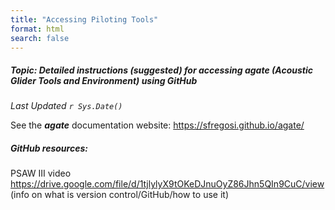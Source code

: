 ```yaml
---
title: "Accessing Piloting Tools"
format: html
search: false
---
```


##### Topic: Detailed instructions (suggested) for accessing *__agate__* (Acoustic Glider Tools and Environment) using GitHub

*Last Updated `r Sys.Date()`*

See the *__agate__* documentation website: [https://sfregosi.github.io/agate/](https://sfregosi.github.io/agate/)



##### ***GitHub resources:***

PSAW III video <https://drive.google.com/file/d/1tjlylyX9tOKeDJnuOyZ86Jhn5QIn9CuC/view> (info on what is version control/GitHub/how to use it)

